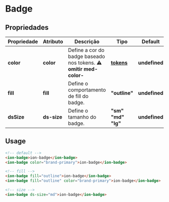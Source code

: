 
<Meta title="Components/Global/Badge/Usage" />

# Badge

## Propriedades

| Propriedade  | Atributo   | Descrição                                                           | Tipo                                                                                       | Default       |
| ------------ | ---------- | ------------------------------------------------------------------- | ------------------------------------------------------------------------------------------ | ------------- |
| **color**    | **color**  | Define a cor do badge baseado nos tokens. **⚠️ omitir med-color-** | **[tokens](http://desenv.ordomederi.com/med-components/?path=/story/tokens-cores--cores)** | **undefined** |
| **fill**     | **fill**   | Define o comportamento de fill do badge.                            | **"outline"**                                                                              | **undefined** |
| **dsSize**   | **ds-size**| Define o tamanho do badge.                                          | **"sm" "md" "lg"**                                                                         | **undefined** |

## Usage

```html
<!-- default -->
<ion-badge>ion-badge</ion-badge>
<ion-badge color="brand-primary">ion-badge</ion-badge>

<!-- fill -->
<ion-badge fill="outline">ion-badge</ion-badge>
<ion-badge fill="outline" color="brand-primary">ion-badge</ion-badge>

<!-- size -->
<ion-badge ds-size="md">ion-badge</ion-badge>
```

